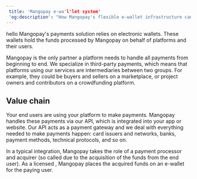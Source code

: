```yaml
---  
 title: 'Mangopay e-wa'l'let system'  
 'og:description': "How Mangopay's flexible e-wallet infrastructure can supercharge your payment flows."
---
```



hello
Mangopay's payments solution relies on electronic wallets. These wallets hold
the funds processed by Mangopay on behalf of platforms and their users.

Mangopay is the only partner a platform needs to handle all payments from
beginning to end. We specialize in third-party payments, which means that
platforms using our services are intermediaries between two groups. For example,
they could be buyers and sellers on a marketplace, or project owners and
contributors on a crowdfunding platform.

## Value chain

Your end users are using your platform to make payments. Mangopay handles these
payments via our API, which is integrated into your app or website. Our API acts
as a payment gateway and we deal with everything needed to make payments happen:
card issuers and networks, banks, payment methods, technical protocols, and so
on.

In a typical integration, Mangopay takes the role of a payment processor and
acquirer (so called due to the acquisition of the funds from the end user). As a
licensed <Emi /> , Mangopay places the acquired funds on an e-wallet for the
paying user.
